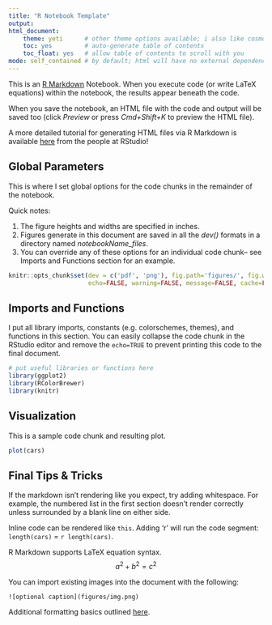 ```yaml
---
title: "R Notebook Template"
output: 
html_document:
    theme: yeti      # other theme options available; i also like cosmo
    toc: yes         # auto-generate table of contents
    toc_float: yes   # allow table of contents to scroll with you
mode: self_contained # by default; html will have no external dependencies
---
```


This is an [R Markdown](http://rmarkdown.rstudio.com) Notebook. When you execute code (or write LaTeX equations) within the notebook, the results appear beneath the code. 

When you save the notebook, an HTML file with the code and output will be saved too (click *Preview* or press *Cmd+Shift+K* to preview the HTML file).

A more detailed tutorial for generating HTML files via R Markdown is available [here](http://rmarkdown.rstudio.com/html_document_format.html) from the people at RStudio!

## Global Parameters
This is where I set global options for the code chunks in the remainder of the notebook.

Quick notes:

  1. The figure heights and widths are specified in inches.
  2. Figures generate in this document are saved in all the *dev()* formats in a directory named *notebookName_files*.
  3. You can override any of these options for an individual code chunk-- see Imports and Functions section for an example.
  
```r
knitr::opts_chunk$set(dev = c('pdf', 'png'), fig.path='figures/', fig.width=7, fig.height=5, dpi=300,
                      echo=FALSE, warning=FALSE, message=FALSE, cache=FALSE)
```

## Imports and Functions
I put all library imports, constants (e.g. colorschemes, themes), and functions in this section. You can easily collapse the code chunk in the RStudio editor and remove the `echo=TRUE` to prevent printing this code to the final document.

```r
# put useful libraries or functions here
library(ggplot2)
library(RColorBrewer)
library(knitr)
```

## Visualization
This is a sample code chunk and resulting plot.

```r
plot(cars)
```

## Final Tips & Tricks
If the markdown isn't rendering like you expect, try adding whitespace. For example, the numbered list in the first section doesn't render correctly unless surrounded by a blank line on either side.

Inline code can be rendered like `this`. Adding 'r' will run the code segment: `length(cars)` = `r length(cars)`.

R Markdown supports LaTeX equation syntax. 
$$a^2 + b^2 = c^2$$ 

You can import existing images into the document with the following:
```
![optional caption](figures/img.png)
```

Additional formatting basics outlined [here](http://rmarkdown.rstudio.com/authoring_basics.html).
